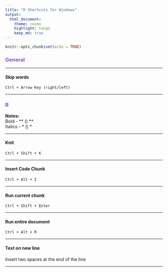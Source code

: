 ```yaml
---
title: "R Shortcuts for Windows"
output: 
  html_document:
    theme: cosmo
    highlight: tango
    keep_md: true
---
```


```r
knitr::opts_chunk$set(echo = TRUE)
```

### <span style="color:#834DC7">General</span>  

***

#### **Skip words**  
```
Ctrl + Arrow Key (right/left)
```

***
### <span style="color:#834DC7">R</span>  

**Notes:**  
Bold - ** () **  
Italics - * () *


***

#### **Knit**
```
Ctrl + Shift + K
```
***

#### **Insert Code Chunk**
```
Ctrl + Alt + I
```
***

#### **Run current chunk**
```
Ctrl + Shift + Enter
```
***

#### **Run entire document**
```
Ctrl + Alt + R
```
***

#### **Text on new line**  
Insert two spaces at the end of the line

***